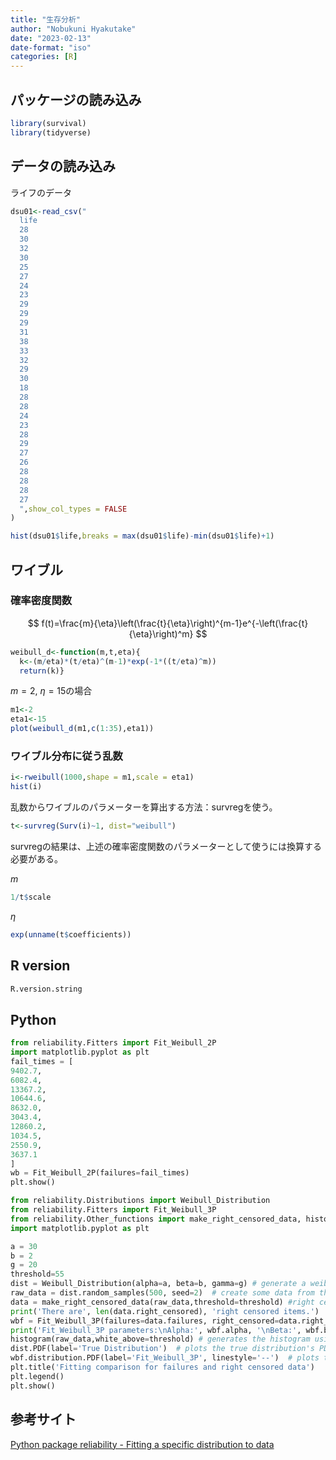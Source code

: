 ```yaml
---
title: "生存分析"
author: "Nobukuni Hyakutake"
date: "2023-02-13"
date-format: "iso"
categories: [R]
---
```


## パッケージの読み込み

```r
library(survival)
library(tidyverse)
```

## データの読み込み

ライフのデータ

```r
dsu01<-read_csv("
  life
  28
  30
  32
  30
  25
  27
  24
  23
  29
  29
  29
  31
  38
  33
  32
  29
  30
  18
  28
  28
  24
  23
  28
  29
  27
  26
  28
  28
  28
  27
  ",show_col_types = FALSE
)
```

```r
hist(dsu01$life,breaks = max(dsu01$life)-min(dsu01$life)+1)
```

## ワイブル

### 確率密度関数

$$
f(t)=\frac{m}{\eta}\left(\frac{t}{\eta}\right)^{m-1}e^{-\left(\frac{t}{\eta}\right)^m}
$$

```r
weibull_d<-function(m,t,eta){
  k<-(m/eta)*(t/eta)^(m-1)*exp(-1*((t/eta)^m))
  return(k)}
```

$m=2$, $\eta=15$の場合

```r
m1<-2
eta1<-15
plot(weibull_d(m1,c(1:35),eta1))
```

### ワイブル分布に従う乱数

```r
i<-rweibull(1000,shape = m1,scale = eta1)
hist(i)
```

乱数からワイブルのパラメーターを算出する方法：survregを使う。

```r
t<-survreg(Surv(i)~1, dist="weibull")
```

survregの結果は、上述の確率密度関数のパラメーターとして使うには換算する必要がある。

$m$ 

```r
1/t$scale
```

$\eta$

```r
exp(unname(t$coefficients))
```

## R version

```r
R.version.string
```
## Python

```python
from reliability.Fitters import Fit_Weibull_2P
import matplotlib.pyplot as plt
fail_times = [
9402.7,
6082.4,
13367.2,
10644.6,
8632.0,
3043.4,
12860.2,
1034.5,
2550.9,
3637.1
]
wb = Fit_Weibull_2P(failures=fail_times)
plt.show()
```

```python
from reliability.Distributions import Weibull_Distribution
from reliability.Fitters import Fit_Weibull_3P
from reliability.Other_functions import make_right_censored_data, histogram
import matplotlib.pyplot as plt

a = 30
b = 2
g = 20
threshold=55
dist = Weibull_Distribution(alpha=a, beta=b, gamma=g) # generate a weibull distribution
raw_data = dist.random_samples(500, seed=2)  # create some data from the distribution
data = make_right_censored_data(raw_data,threshold=threshold) #right censor some of the data
print('There are', len(data.right_censored), 'right censored items.')
wbf = Fit_Weibull_3P(failures=data.failures, right_censored=data.right_censored, show_probability_plot=False, print_results=False)  # fit the Weibull_3P distribution
print('Fit_Weibull_3P parameters:\nAlpha:', wbf.alpha, '\nBeta:', wbf.beta, '\nGamma', wbf.gamma)
histogram(raw_data,white_above=threshold) # generates the histogram using optimal bin width and shades the censored part as white
dist.PDF(label='True Distribution')  # plots the true distribution's PDF
wbf.distribution.PDF(label='Fit_Weibull_3P', linestyle='--')  # plots to PDF of the fitted Weibull_3P
plt.title('Fitting comparison for failures and right censored data')
plt.legend()
plt.show()
```

## 参考サイト

[Python package reliability - Fitting a specific distribution to data](https://reliability.readthedocs.io/en/latest/Fitting%20a%20specific%20distribution%20to%20data.html)
